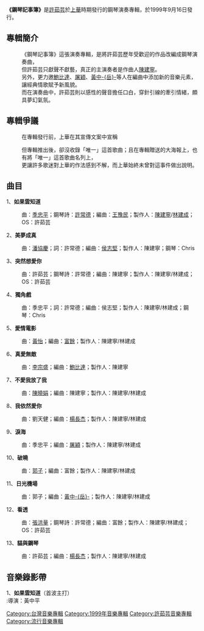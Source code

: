 {{Album infobox | <!-- See Wikipedia:WikiProject_Albums -->
|  Name        = 鋼琴記事簿
|  Type        = [[專輯|專輯]]
|  Artist      = [[許茹芸|許茹芸]]
|  Cover       = Valen hsu - 鋼琴記事簿.jpg
|  Released    = 1999年9月16日
|  Recorded    =
|  Genre       = [[流行音樂|流行音樂]]
|  Length      =
|  Label       = 東方唱片 製作<br />[[上華|上華]]唱片 發行
|  Producer    = 陳建寧/林建成
|  Reviews     =
|  Last album  = 
|  This album  = '''鋼琴記事簿'''<br />(1999年)
|  Next album  = 
}}

'''《鋼琴記事簿》'''是[[許茹芸|許茹芸]]於[[上華唱片|上華]]時期發行的鋼琴演奏專輯，於1999年9月16日發行。

==專輯簡介==
:《鋼琴記事簿》這張演奏專輯，是將許茹芸歷年受歡迎的作品改編成鋼琴演奏曲，<br>
:但許茹芸只獻聲不獻藝，真正的主演奏者是作曲人[[陳建寧|陳建寧]]。<br>
:另外，更力邀[[鮑比達|鮑比達]]、[[屠穎|屠穎]]、[[黃中岳|黃中-{岳}-]]等人在編曲中添加新的音樂元素，讓經典情歌賦予新風貌。<br>
:而在演奏曲中，許茹芸則以感性的聲音擔任口白，穿針引線的牽引情緒，頗具夢幻氣氛。

==專輯爭議==

:在專輯發行前，上華在其宣傳文案中宣稱<br>
{{quote|
:票房天后許茹芸最賣座代表作＋鋼琴新才子陳建寧最用心詮釋
:１３首芸式情歌鋼琴演奏＋許茹芸抒情口白演出＋'''１首許茹芸　９９涼秋最新創作演唱「唯一」'''
:首批精裝ＣＤ贈送５首獨家珍藏鋼琴譜<br>

:〔九月真情推出〕}}


:但專輯推出後，卻沒收錄「唯一」這首歌曲；且在專輯贈送的大海報上，也有將「唯一」這首歌曲名列上，<br>
:更讓許多歌迷對上華的作法感到不解，而上華始終未曾對這事件做出說明。

==曲目==
1、'''如果雲知道''' 
:曲：[[季忠平|季忠平]]；鋼琴詩：[[許常德|許常德]]；編曲：[[王豫民|王豫民]]；製作人：[[陳建寧|陳建寧]]/[[林建成|林建成]]；OS：許茹芸
2、'''美夢成真''' 
:曲：[[潘協慶|潘協慶]]；詞：許常德；編曲：[[侯志堅|侯志堅]]；製作人：陳建寧；鋼琴：Chris
3、'''突然想愛你'''
:曲：許茹芸；鋼琴詩：許常德；編曲：陳建寧；製作人：陳建寧/林建成；OS：許茹芸
4、'''獨角戲'''
:曲：季忠平；詞：許常德；編曲：侯志堅；製作人：陳建寧/林建成；鋼琴：Chris
5、'''愛情電影'''
:曲：[[黃怡|黃怡]]；編曲：[[富餘|富餘]]；製作人：陳建寧/林建成
6、'''真愛無敵'''
:曲：[[李宗盛|李宗盛]]；編曲：[[鮑比達|鮑比達]]；製作人：陳建寧
7、'''不愛我放了我'''
:曲：[[陳曉娟|陳曉娟]]；編曲：陳建寧；製作人：陳建寧/林建成
8、'''我依然愛你'''
:曲：劉天健；編曲：[[楊長杰|楊長杰]]；製作人：陳建寧/林建成
9、'''淚海'''
:曲：季忠平；編曲：[[屠穎|屠穎]]；製作人：陳建寧/林建成
10、'''破曉'''
:曲：[[郭子|郭子]]；編曲：富餘；製作人：陳建寧/林建成
11、'''日光機場'''
:曲：郭子；編曲：[[黃中岳|黃中-{岳}-]]；製作人：陳建寧/林建成
12、'''看透'''
:曲：[[張洪量|張洪量]]；鋼琴詩：許常德；編曲：富餘；製作人：陳建寧/林建成；OS：許茹芸
13、'''貓與鋼琴'''
:曲：許茹芸；編曲：[[楊長杰|楊長杰]]；製作人：陳建寧/林建成

==音樂錄影帶==
1、'''如果雲知道'''（首波主打）<br>
:導演：黃中平<br>

{{許茹芸}}

[[Category:台灣音樂專輯|Category:台灣音樂專輯]]
[[Category:1999年音樂專輯|Category:1999年音樂專輯]]
[[Category:許茹芸音樂專輯|Category:許茹芸音樂專輯]]
[[Category:流行音樂專輯|Category:流行音樂專輯]]